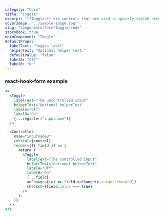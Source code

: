 ```yaml
---
category: "Core"
title: "Toggle"
excerpt: "**Toggles** are controls that are used to quickly switch between two possible states."
coverImage: "../sample-image.jpg"
slug: "Components/Form/Toggle/code"
storybook: true
mainComponent: "Toggle"
defaultProps:
  labelText: "Toggle label"
  helperText: "Optional helper text."
  defaultValue: "false"
  labelA: "Off"
  labelB: "On"
---
```


### react-hook-form example

```jsx live reactHookForm
<>
  <Toggle
    labelText="The uncontrolled Input"
    helperText="Optional helperText"
    labelA="Off"
    labelB="On"
    {...register("inputname")}
  />

  <Controller
    name="inputnameB"
    control={control}
    render={({ field }) => {
      return (
        <Toggle
          labelText="The controlled Input"
          helperText="Optional helperText"
          labelA="Off"
          labelB="On"
          {...field}
          onChange={(e) => field.onChange(e.target.checked)}
          checked={field.value === true}
        />
      );
    }}
  />
</>
```

